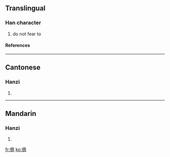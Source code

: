 ==Translingual==
===Han character===
{{Han char|rad=人|as=11|sn=13|four=|canj=人卜金月 (OYCB)}}
# do not fear to
====References====
{{Han ref|kx=0115.150|hdz=10214.090|uh=3480|ud=13440}}

----
==Cantonese==
===Hanzi===
{{yue-hanzi|jyut=|y=chim4, chip3 jak6}}
# {{defn|Cantonese}}

----
==Mandarin==
===Hanzi===
{{cmn-hanzi|pin=[[zhǎ]] (zha3)|wg=cha<sup>3</sup>}}
# {{defn|Mandarin}}

[[fr:㒀]]
[[ko:㒀]]